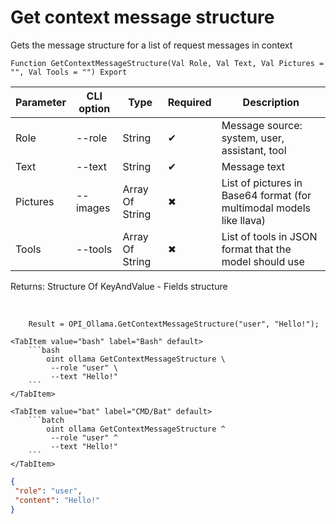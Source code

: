 ﻿---
sidebar_position: 8
---


# Get context message structure
 Gets the message structure for a list of request messages in context



`Function GetContextMessageStructure(Val Role, Val Text, Val Pictures = "", Val Tools = "") Export`

  | Parameter | CLI option | Type | Required | Description |
  |-|-|-|-|-|
  | Role | --role | String | &#x2714; | Message source: system, user, assistant, tool |
  | Text | --text | String | &#x2714; | Message text |
  | Pictures | --images | Array Of String | &#x2716; | List of pictures in Base64 format (for multimodal models like llava) |
  | Tools | --tools | Array Of String | &#x2716; | List of tools in JSON format that the model should use |

  
  Returns:  Structure Of KeyAndValue - Fields structure

<br/>




```bsl title="1C:Enterprise/OneScript code example"
    Result = OPI_Ollama.GetContextMessageStructure("user", "Hello!");
```
 

 <Tabs>
  
    <TabItem value="bash" label="Bash" default>
        ```bash
            oint ollama GetContextMessageStructure \
             --role "user" \
             --text "Hello!"
        ```
    </TabItem>
  
    <TabItem value="bat" label="CMD/Bat" default>
        ```batch
            oint ollama GetContextMessageStructure ^
             --role "user" ^
             --text "Hello!"
        ```
    </TabItem>
</Tabs>


```json title="Result"
{
 "role": "user",
 "content": "Hello!"
}
```
